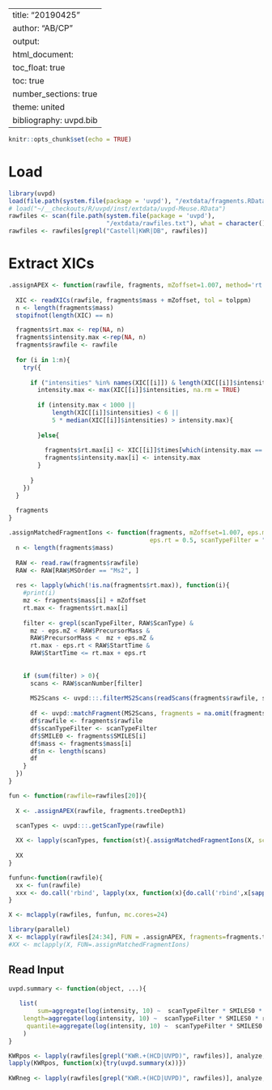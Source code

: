 
---
title: "20190425"
author: "AB/CP"
output:
  html_document:
    toc_float: true
    toc: true
    number_sections: true
    theme: united
bibliography: uvpd.bib
---


```r
knitr::opts_chunk$set(echo = TRUE)
```

# Load

```r
library(uvpd)
load(file.path(system.file(package = 'uvpd'), "/extdata/fragments.RData"))
# load("~/__checkouts/R/uvpd/inst/extdata/uvpd-Meuse.RData")
rawfiles <- scan(file.path(system.file(package = 'uvpd'),
                           "/extdata/rawfiles.txt"), what = character())
rawfiles <- rawfiles[grepl("Castell|KWR|DB", rawfiles)]

```


# Extract XICs

```r
.assignAPEX <- function(rawfile, fragments, mZoffset=1.007, method='rt', tolppm=30){
 
  XIC <- readXICs(rawfile, fragments$mass + mZoffset, tol = tolppm)
  n <- length(fragments$mass)
  stopifnot(length(XIC) == n)

  fragments$rt.max <- rep(NA, n)
  fragments$intensity.max <-rep(NA, n)
  fragments$rawfile <- rawfile
  
  for (i in 1:n){
    try({
      
      if ("intensities" %in% names(XIC[[i]]) & length(XIC[[i]]$intensities) > 0){
        intensity.max <- max(XIC[[i]]$intensities, na.rm = TRUE)
        
        if (intensity.max < 1000 || 
            length(XIC[[i]]$intensities) < 6 || 
            5 * median(XIC[[i]]$intensities) > intensity.max){
          
        }else{
          
          fragments$rt.max[i] <- XIC[[i]]$times[which(intensity.max == XIC[[i]]$intensities)[1]]
          fragments$intensity.max[i] <- intensity.max
        }
        
      }
    })
  }
  
  fragments
}
```

```r
.assignMatchedFragmentIons <- function(fragments, mZoffset=1.007, eps.mZ = 0.05,
                                       eps.rt = 0.5, scanTypeFilter = "", ...){
  n <- length(fragments$mass)
  
  RAW <- read.raw(fragments$rawfile)
  RAW <- RAW[RAW$MSOrder == "Ms2", ]
  
  res <- lapply(which(!is.na(fragments$rt.max)), function(i){
    #print(i)
    mz <- fragments$mass[i] + mZoffset
    rt.max <- fragments$rt.max[i] 
    
    filter <- grepl(scanTypeFilter, RAW$ScanType) &
      mz - eps.mZ < RAW$PrecursorMass & 
      RAW$PrecursorMass <  mz + eps.mZ &
      rt.max - eps.rt < RAW$StartTime &
      RAW$StartTime <= rt.max + eps.rt
  
    
    if (sum(filter) > 0){
      scans <- RAW$scanNumber[filter]
   
      MS2Scans <- uvpd:::.filterMS2Scans(readScans(fragments$rawfile, scans))
     
      df <- uvpd::matchFragment(MS2Scans, fragments = na.omit(fragments$ms2[[i]]), ...)
      df$rawfile <- fragments$rawfile
      df$scanTypeFilter <- scanTypeFilter
      df$SMILE0 <- fragments$SMILES[i]
      df$mass <- fragments$mass[i]
      df$n <- length(scans)
      df
    }
  })
}

```


```r

fun <- function(rawfile=rawfiles[20]){
  
  X <- .assignAPEX(rawfile, fragments.treeDepth1)

  scanTypes <- uvpd:::.getScanType(rawfile)
  
  XX <- lapply(scanTypes, function(st){.assignMatchedFragmentIons(X, scanTypeFilter = st, FUN=sum)})
  
  XX
}

funfun<-function(rawfile){
  xx <- fun(rawfile)
  xxx <- do.call('rbind', lapply(xx, function(x){do.call('rbind',x[sapply(x, length) == 10])}))
}

X <- mclapply(rawfiles, funfun, mc.cores=24)
```

```r
library(parallel)
X <- mclapply(rawfiles[24:34], FUN = .assignAPEX, fragments=fragments.treeDepth1, mZoffset=1.007, mc.cores = 4)
#XX <- mclapply(X, FUN=.assignMatchedFragmentIons)
```

 

## Read Input



```r

uvpd.summary <- function(object, ...){
    
   list(
        sum=aggregate(log(intensity, 10) ~  scanTypeFilter * SMILES0 * rawfile , data=object, FUN=sum),
    length=aggregate(log(intensity, 10) ~  scanTypeFilter * SMILES0 * rawfile , data=object, FUN=length),
     quantile=aggregate(log(intensity, 10) ~  scanTypeFilter * SMILES0 * rawfile , data=object, FUN=quantile)
    )
}
```


```r
KWRpos <- lapply(rawfiles[grepl("KWR.+(HCD|UVPD)", rawfiles)], analyze, smiles=ThermoUVPD_feb2019$SMILES)
lapply(KWRpos, function(x){try(uvpd.summary(x))})
    
KWRneg <- lapply(rawfiles[grepl("KWR.+(HCD|UVPD)", rawfiles)], analyze, smiles=ThermoUVPD_feb2019$SMILES, mZoffset=-1.007)
```
